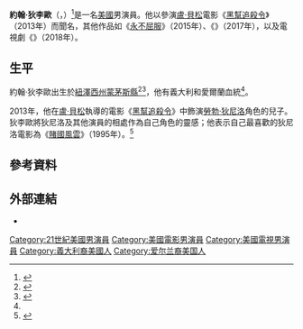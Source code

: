 {{noteTA
|G1=Movie
|G2=Tv
|G3=Show
}}
{{Infobox entertainer
| type         = 男演員
| name         = 約翰·狄李歐
| foreignname  = John D'Leo
| image        = 
| caption      = 
| birth_name   = 
| birth_date   = {{Birth date and age|1995|7|8|mf=y}}
| birth_place  = 美國[[紐澤西州|紐澤西州]][[蒙茅斯縣|蒙茅斯縣]]
| occupation   = 演員
| years_active = 2007年至今
| parents      = 
| relatives    = 
}}
'''約翰·狄李歐'''（{{lang-en|John D'Leo}}，{{bd|1995年|7月8日}}）<ref name=livingme1>{{cite web |url=http://livinginmedia.com/article/john_dleo_the_kids_got_skills.html |title=John D'Leo - The Kid's Got Skills |accessdate=2013-10-24|dead-url=yes |archiveurl=https://web.archive.org/web/20131029194528/http://livinginmedia.com/article/john_dleo_the_kids_got_skills.html |archivedate=2013-10-29 }}</ref>是一名[[美國|美國]]男演員。他以參演[[盧·貝松|盧·貝松]]電影《[[黑幫追殺令|黑幫追殺令]]》（2013年）而聞名，其他作品如《[[永不屈服_(2014年電影)|永不屈服]]》（2015年）、《{{le|卡洛娜走丢了|Lost Cat Corona}}》（2017年），以及電視劇《{{le|交叉點 (電視劇)|The Crossing (TV series)|交叉點}}》（2018年）。

== 生平 ==
約翰·狄李歐出生於[[紐澤西州|紐澤西州]][[蒙茅斯縣|蒙茅斯縣]]<ref>{{cite web|url=http://tri.gmnews.com/news/2007-05-03/Front_Page/016.html |title=Young actor featured in 'Law and Order' episode |accessdate=2013-09-22 |dead-url=yes |archiveurl=https://web.archive.org/web/20130926205711/http://tri.gmnews.com/news/2007-05-03/Front_Page/016.html |archivedate=2013-09-26 }}</ref><ref>{{cite web|url=http://nt.gmnews.com/news/2013-07-17/Front_Page/Area_actor_Working_with_De_Niro_Pfeiffer_surreal.html |title=Area actor: Working with De Niro, Pfeiffer ‘surreal’ |accessdate=2013-09-22 |dead-url=yes |archiveurl=https://web.archive.org/web/20130924032516/http://nt.gmnews.com/news/2013-07-17/Front_Page/Area_actor_Working_with_De_Niro_Pfeiffer_surreal.html |archivedate=2013-09-24 }}</ref>，他有義大利和愛爾蘭血統<ref name=livingme1 />。

2013年，他在[[盧·貝松|盧·貝松]]執導的電影《[[黑幫追殺令|黑幫追殺令]]》中飾演[[勞勃·狄尼洛|勞勃·狄尼洛]]角色的兒子。狄李歐將狄尼洛及其他演員的相處作為自己角色的靈感；他表示自己最喜歡的狄尼洛電影為《[[賭國風雲|賭國風雲]]》（1995年）。<ref name="Rama'sScreen(2013-09-11)">{{cite web|url=https://www.ramascreen.com/interview-john-dleo-talks-to-me-about-the-family/|title=Interview: John D'Leo Talks To Me About THE FAMILY|work=
ama's Screen|date=2013-09-11|accessdate=2021-01-04}}</ref>

== 參考資料 ==
{{Reflist|30em}}

== 外部連結 ==
*{{IMDb name|2649720|John D'Leo}}

{{Authority control}}

{{DEFAULTSORT:D'Leo, John}}
[[Category:21世紀美國男演員|Category:21世紀美國男演員]]
[[Category:美國電影男演員|Category:美國電影男演員]]
[[Category:美國電視男演員|Category:美國電視男演員]]
[[Category:義大利裔美國人|Category:義大利裔美國人]]
[[Category:爱尔兰裔美国人|Category:爱尔兰裔美国人]]